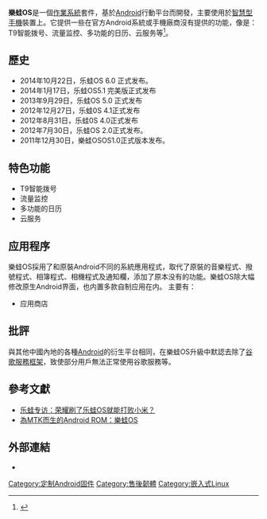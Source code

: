 {{Infobox OS
| screenshot             =
| developer              = [[乐蛙科技|乐蛙科技]]
| source_model           = [[免費|免費]][[軟體|軟體]]
| supported_platforms    = [[ARM架構|ARM架構]]
| ui                     = ADWLauncher (6.x - 7.x) / Trebuchet (9.x - 11.x)
| family                 = [[嵌入式作業系統|嵌入式作業系統]]
| released               = 1.0
| latest_release_version = 6.0
| latest_release_date    = {{release date|2014|05|29}}
| latest_preview_version = 6.0(每周五更新)
| latest_preview_date    = {{Start date and age|2014|07|18}}
| marketing_target       = 供[[Android|Android]]裝置的[[韌體|韌體]]
| prog_language          = 核心：[[C語言|C]]<br>部份函式庫：[[C++|C++]]<br>使用者介面：[[Java|Java]]
| language               = 多語言
| updatemodel            = 
| package_manager        = 
| working_state          = 
| license = 
| website                = http://www.lewaos.com/
}}

'''樂蛙OS'''是一個[[作業系統|作業系統]]套件，基於[[Android|Android]]行動平台而開發，主要使用於[[智慧型手機|智慧型手機]]裝置上。它提供一些在官方Android系統或手機廠商沒有提供的功能，像是：T9智能拨号、流量监控、多功能的日历、云服务等<ref>{{Cite web |url=http://www.lewaos.com/features.html |title=存档副本 |access-date=2014-07-19 |archive-url=https://web.archive.org/web/20140727012428/http://www.lewaos.com/features.html |archive-date=2014-07-27 |dead-url=yes }}</ref>。

==歷史==
*2014年10月22日，乐蛙OS 6.0 正式发布。
*2014年1月17日，乐蛙OS5.1 完美版正式发布
*2013年9月29日，乐蛙OS 5.0 正式发布
*2012年12月27日，乐蛙0S 4.1正式发布
*2012年8月31日，乐蛙0S 4.0正式发布
*2012年7月30日，乐蛙OS 2.0正式发布。
*2011年12月30日，樂蛙OSOS1.0正式版本发布。
==特色功能==
*T9智能拨号
*流量监控
*多功能的日历
*云服务

== 应用程序 ==
樂蛙OS採用了和原裝Android不同的系統應用程式，取代了原裝的音樂程式、撥號程式、相簿程式、相機程式及通知欄，添加了原本没有的功能。樂蛙OS除大幅修改原生Android界面，也内置多款自制应用在内。
主要有：
* 应用商店

== 批評 ==
與其他中國內地的各種[[Android|Android]]的衍生平台相同，在樂蛙OS升級中默認去除了[[GMS|谷歌服務框架]]，致使部分用戶無法正常使用谷歌服務等。

==參考文獻==
{{reflist|2}}
*[http://www.leiphone.com/looks-like-millet.html 乐蛙专访：荣耀刷了乐蛙OS就能打败小米？] {{Wayback|url=http://www.leiphone.com/looks-like-millet.html |date=20140809223919 }}
*[http://www.ctimes.com.tw/DispCols/tw/%E6%A8%82%E8%9B%99/Android-ROM/%E4%B8%AD%E5%9C%8B%E5%8D%83%E5%85%83%E6%89%8B%E6%A9%9F/%E6%A8%82%E8%9B%99OS/MTK/1209182340IA.shtml 為MTK而生的Android ROM：樂蛙OS] {{Wayback|url=http://www.ctimes.com.tw/DispCols/tw/%E6%A8%82%E8%9B%99/Android-ROM/%E4%B8%AD%E5%9C%8B%E5%8D%83%E5%85%83%E6%89%8B%E6%A9%9F/%E6%A8%82%E8%9B%99OS/MTK/1209182340IA.shtml |date=20190605031455 }}

==外部連結==
* {{Official website|http://www.lewaos.com/}}
{{Android}}

[[Category:定制Android固件|Category:定制Android固件]]
[[Category:售後韌體|Category:售後韌體]]
[[Category:嵌入式Linux|Category:嵌入式Linux]]